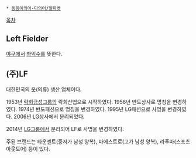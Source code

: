  * [[동음이의어·다의어/알파벳]]

[[목차]]
== Left Fielder ==
[[야구]]에서 [[좌익수]]를 뜻한다.

== (주)LF ==
대한민국의 [[옷]](의류) 생산 업체이다.

1953년 [[LG그룹|락희금성그룹]]의 락희산업으로 시작하였다. 1956년 반도상사로 명칭을 변경하였다. 1974년 반도패션으로 명칭을 변경하였다. 1995년 LG패션으로 사명을 변경하였다. 2006년 LG상사에서 분리되었다.

2014년 [[LG그룹]]에서 분리되어 LF로 사명을 변경하였다.

주된 브랜드는 타운젠트(중저가 남성 양복), 마에스트로(고가 남성 양복), 라푸마(스포츠 아웃도어) 등이 있다.
